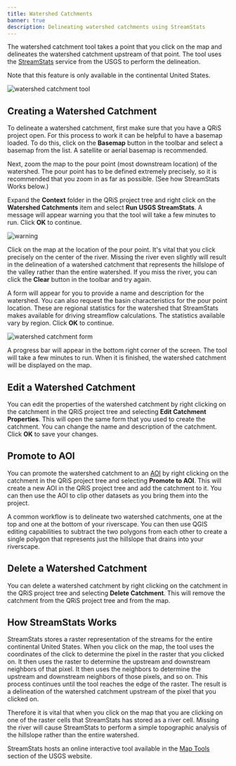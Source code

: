 ```yaml
---
title: Watershed Catchments
banner: true
description: Delineating watershed catchments using StreamStats 
---
```


The watershed catchment tool takes a point that you click on the map and delineates the watershed catchment upstream of that point. The tool uses the [StreamStats](https://streamstats.usgs.gov/ss/) service from the USGS to perform the delineation.

Note that this feature is only available in the continental United States.

![watershed catchment tool](/images/software-help/watershed-catchments/watershed-catchment-overview.png)

## Creating a Watershed Catchment

To delineate a watershed catchment, first make sure that you have a QRiS project open. For this process to work it can be helpful to have a basemap loaded. To do this, click on the **Basemap** button in the toolbar and select a basemap from the list. A satellite or aerial basemap is recommended.

Next, zoom the map to the pour point (most downstream location) of the watershed. The pour point has to be defined extremely precisely, so it is recommended that you zoom in as far as possible. (See how StreamStats Works below.)

Expand the **Context** folder in the QRiS project tree and right click on the **Watershed Catchments** item and select **Run USGS StreamStats**. A message will appear warning you that the tool will take a few minutes to run. Click **OK** to continue.

![warning](/images/software-help/watershed-catchments/watershed-catchment-warning.png)

Click on the map at the location of the pour point. It's vital that you click precisely on the center of the river. Missing the river even slightly will result in the delineation of a watershed catchment that represents the hillslope of the valley rather than the entire watershed. If you miss the river, you can click the **Clear** button in the toolbar and try again.

A form will appear for you to provide a name and description for the watershed. You can also request the basin characteristics for the pour point location. These are regional statistics for the watershed that StreamStats makes available for driving streamflow calculations. The statistics available vary by region. Click **OK** to continue.

![watershed catchment form](/images/software-help/watershed-catchments/watershed-catchment.png)

A progress bar will appear in the bottom right corner of the screen. The tool will take a few minutes to run. When it is finished, the watershed catchment will be displayed on the map.

## Edit a Watershed Catchment

You can edit the properties of the watershed catchment by right clicking on the catchment in the QRiS project tree and selecting **Edit Catchment Properties**. This will open the same form that you used to create the catchment. You can change the name and description of the catchment. Click **OK** to save your changes.

## Promote to AOI

You can promote the watershed catchment to an [AOI](/software-help/aoi) by right clicking on the catchment in the QRiS project tree and selecting **Promote to AOI**. This will create a new AOI in the QRiS project tree and add the catchment to it. You can then use the AOI to clip other datasets as you bring them into the project.

A common workflow is to delineate two watershed catchments, one at the top and one at the bottom of your riverscape. You can then use QGIS editing capabilities to subtract the two polygons from each other to create a single polygon that represents just the hillslope that drains into your riverscape.

## Delete a Watershed Catchment

You can delete a watershed catchment by right clicking on the catchment in the QRiS project tree and selecting **Delete Catchment**. This will remove the catchment from the QRiS project tree and from the map.

## How StreamStats Works

StreamStats stores a raster representation of the streams for the entire continental United States. When you click on the map, the tool uses the coordinates of the click to determine the pixel in the raster that you clicked on. It then uses the raster to determine the upstream and downstream neighbors of that pixel. It then uses the neighbors to determine the upstream and downstream neighbors of those pixels, and so on. This process continues until the tool reaches the edge of the raster. The result is a delineation of the watershed catchment upstream of the pixel that you clicked on.

Therefore it is vital that when you click on the map that you are clicking on one of the raster cells that StreamStats has stored as a river cell. Missing the river will cause StreamStats to perform a simple topographic analysis of the hillslope rather than the entire watershed.

StreamStats hosts an online interactive tool available in the [Map Tools](https://www.usgs.gov/streamstats) section of the USGS website.
